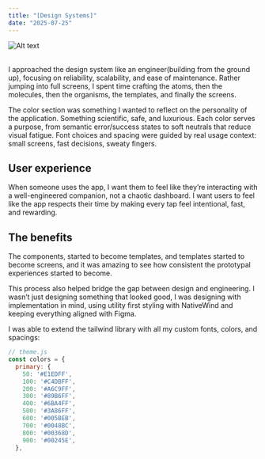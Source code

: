 ```yaml
---
title: "[Design Systems]"
date: "2025-07-25"
---
```


![Alt text](/images/colors.png)

<br />I approached the design system like an engineer(building from the ground up),
focusing on reliability, scalability, and ease of maintenance. Rather jumping into
full screens, I spent time crafting the atoms, then the molecules, then the organisms,
the templates, and finally the screens.

The color section was something I wanted to reflect on the personality of the application. Something scientific, safe, and luxurious. Each color serves a purpose, from semantic error/success states to soft neutrals that reduce visual fatigue. Font choices and spacing were guided by real usage context: small screens, fast decisions, sweaty fingers.

## User experience

When someone uses the app, I want them to feel like they’re interacting with a well-engineered companion, not a chaotic dashboard. I want users to feel like the app respects their time by making every tap feel intentional, fast, and rewarding.

## The benefits

The components, started to become templates, and templates started to become screens, and it was amazing to see how consistent the prototypal experiences started to become.

This process also helped bridge the gap between design and engineering. I wasn’t just designing something that looked good, I was designing with implementation in mind, using utility first styling with NativeWind and keeping everything aligned with Figma.

I was able to extend the tailwind library with all my custom fonts, colors, and spacings:

```javascript
// theme.js
const colors = {
  primary: {
    50: '#E1EDFF',
    100: '#C4DBFF',
    200: '#A6C9FF',
    300: '#89B6FF',
    400: '#6BA4FF',
    500: '#3A86FF',
    600: '#005BEB',
    700: '#0048BC',
    800: '#00368D',
    900: '#00245E',
  },
```
